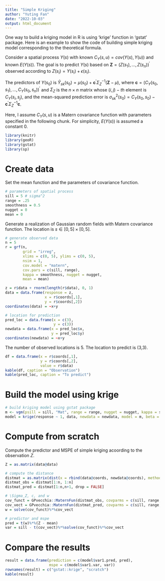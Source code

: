 ```yaml
---
title: "Simple Kriging"
author: "Yuting Fan"
date: "2022-10-03"
output: html_document
---
```


One way to build a kriging model in R is using 'krige' function in 'gstat' package. Here is an example to show the code of building simple kriging model corresponding to the theoretical formula. 

Consider a spatial process $Y(s)$ with known $C_Y(s,u)=cov(Y(s),Y(u))$ and known $E(Y(s))$. The goal is to predict $Y(s)$ based on $\boldsymbol{Z}=(Z(s_1),\dots,Z(s_n))^{'}$ observed according to $Z(s_i)=Y(s_i)+\epsilon(s_i)$. 

The predictors of $Y(s_0)$ is $\hat{Y}_{sk}(s_0)=\mu(s_0)+\boldsymbol{c}^{'}\Sigma_{Z}^{-1}(\boldsymbol{Z}-\mu)$, where $\boldsymbol{c}=(C_Y(s_0,s_1),\dots,C_Y(s_0,s_n))^{'}$ and $\Sigma_Z$ is the $n \times n$ matrix whose $(i,j)-th$ element is $C_Y(s_i,s_j)$, and the mean-squared prediction error is $\sigma^{2}_{sk}(s_0)=C_Y(s_0,s_0)-\boldsymbol{c}^{'}\Sigma_{Z}^{-1}\boldsymbol{c}$.

Here, I assume $C_Y(s,u)$ is a Matern covariance function with parameters specified in the following chunk. For simplicity, $E(Y(s))$ is assumed a constant 0. 

```r
library(knitr)
library(geoR)
library(gstat)
library(sp)
```

# Create data

Set the mean function and the parameters of covariance function.

```r
# parameters of spatial process
sill = 5 # sigma^2
range = .25
smoothness = 0.5
nugget = 0
mean = 0
```

Generate a realization of Gaussian random fields with Matern covariance function. The location is $s \in [0,5]\times[0,5]$.

```r
# generate observed data
n = 5
r = grf(n, 
        grid = "irreg", 
        xlims = c(0, 5), ylims = c(0, 5),
        nsim = 1, 
        cov.model = "matern",
        cov.pars = c(sill, range),
        kappa = smoothness, nugget = nugget,
        mean = mean)

z = r$data + rnorm(length(r$data), 0, 1)
data = data.frame(response = z,
                  x = r$coords[,1],
                  y = r$coords[,2])
coordinates(data) = ~x+y

# location for prediction
pred_loc = data.frame(x = c(3),
                      y = c(3))
newdata = data.frame(x = pred_loc$x,
                     y = pred_loc$y)
coordinates(newdata) = ~x+y
```

The number of observed locations is 5. The location to predict is (3,3).

```r
df = data.frame(x = r$coords[,1],
                y = r$coords[,2],
                value = r$data)
kable(df, caption = "Observation")
kable(pred_loc, caption = "To predict")
```

# Build the model using krige

```r
# build kriging model using gstat package
m <- vgm(psill = sill, "Mat", range = range, nugget = nugget, kappa = smoothness)
model = krige(response ~ 1, data, newdata = newdata, model = m, beta = 0)
```

# Compute from scratch

Compute the predictor and MSPE of simple kriging acoording to the observation $Z$.

```r
Z = as.matrix(data@data)

# compute the distance
distmat = as.matrix(dist(x = rbind(data@coords, newdata@coords), method = "euclidean", diag = TRUE, upper = TRUE))
distmat_obs = distmat[1:n, 1:n]
distmat_pred = distmat[1:n,n+1, drop = FALSE]

# \Sigma_Z, c, and w
cov_funct = GPvecchia::MaternFun(distmat_obs, covparms = c(sill, range, smoothness)) # \Sigma_Z
cov_vect = GPvecchia::MaternFun(distmat_pred, covparms = c(sill, range, smoothness)) # c
w = solve(cov_funct)%*%cov_vect

# predictor and mspe
pred = t(w)%*%(Z - mean)
var = sill - t(cov_vect)%*%solve(cov_funct)%*%cov_vect
```

# Compare the results

```r

result = data.frame(prediction = c(model$var1.pred, pred),
                    mspe = c(model$var1.var, var))
rownames(result) = c("gstat::krige", "scratch")
kable(result)
```

